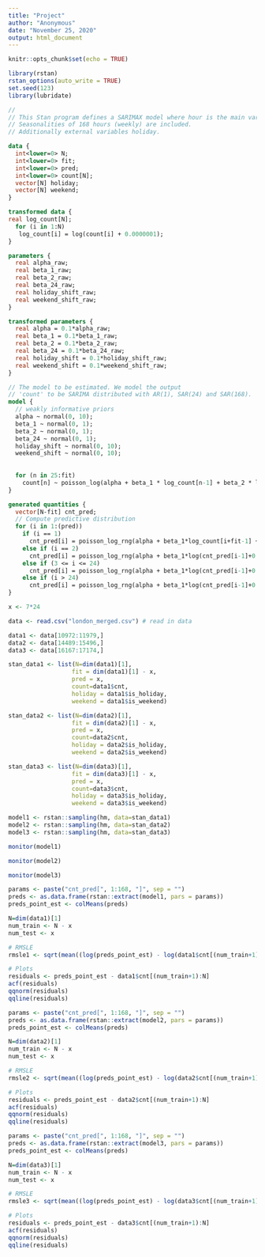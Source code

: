 ```yaml
---
title: "Project"
author: "Anonymous"
date: "November 25, 2020"
output: html_document
---
```


```r
knitr::opts_chunk$set(echo = TRUE)
```

```r
library(rstan)
rstan_options(auto_write = TRUE)
set.seed(123)
library(lubridate)
```

```stan
//
// This Stan program defines a SARIMAX model where hour is the main variable of the time series.
// Seasonalities of 168 hours (weekly) are included. 
// Additionally external variables holiday.

data {
  int<lower=0> N;
  int<lower=0> fit;
  int<lower=0> pred;
  int<lower=0> count[N];
  vector[N] holiday;
  vector[N] weekend;
}

transformed data {
real log_count[N];
  for (i in 1:N) 
   log_count[i] = log(count[i] + 0.0000001);
}

parameters {
  real alpha_raw;
  real beta_1_raw;
  real beta_2_raw;
  real beta_24_raw;
  real holiday_shift_raw;
  real weekend_shift_raw;
}

transformed parameters {
  real alpha = 0.1*alpha_raw;
  real beta_1 = 0.1*beta_1_raw;
  real beta_2 = 0.1*beta_2_raw;
  real beta_24 = 0.1*beta_24_raw;
  real holiday_shift = 0.1*holiday_shift_raw;
  real weekend_shift = 0.1*weekend_shift_raw;
}

// The model to be estimated. We model the output
// 'count' to be SARIMA distributed with AR(1), SAR(24) and SAR(168).
model {
  // weakly informative priors
  alpha ~ normal(0, 10);
  beta_1 ~ normal(0, 1);
  beta_2 ~ normal(0, 1);
  beta_24 ~ normal(0, 1);
  holiday_shift ~ normal(0, 10);
  weekend_shift ~ normal(0, 10);
  
  
  for (n in 25:fit)
    count[n] ~ poisson_log(alpha + beta_1 * log_count[n-1] + beta_2 * log_count[n-2] +  beta_24 * log_count[n-24] + holiday_shift * holiday[n] + weekend_shift * weekend[n]);
}

generated quantities {
  vector[N-fit] cnt_pred;
  // Compute predictive distribution
  for (i in 1:(pred))
    if (i == 1)
      cnt_pred[i] = poisson_log_rng(alpha + beta_1*log_count[i+fit-1] + beta_2*log_count[i+fit-2] + beta_24*log_count[i+fit-24] + holiday_shift*holiday[i+fit] + weekend_shift*weekend[i+fit]);
    else if (i == 2)
      cnt_pred[i] = poisson_log_rng(alpha + beta_1*log(cnt_pred[i-1]+0.00000001) + beta_2*log_count[i+fit-2] + beta_24*log_count[i+fit-24] + holiday_shift*holiday[i+fit] + weekend_shift*weekend[i+fit]);
    else if (3 <= i <= 24)
      cnt_pred[i] = poisson_log_rng(alpha + beta_1*log(cnt_pred[i-1]+0.00000001) + beta_2*log(cnt_pred[i-2]+0.00000001) + beta_24*log_count[i+fit-24] + holiday_shift*holiday[i+fit] + weekend_shift*weekend[i+fit]);
    else if (i > 24)
      cnt_pred[i] = poisson_log_rng(alpha + beta_1*log(cnt_pred[i-1]+0.00000001) + beta_2*log(cnt_pred[i-2]+0.00000001) + beta_24*log(cnt_pred[i-24]+0.00000001) + holiday_shift*holiday[i+fit] + weekend_shift*weekend[i+fit]);
}

```

```r
x <- 7*24

data <- read.csv("london_merged.csv") # read in data

data1 <- data[10972:11979,]
data2 <- data[14489:15496,]
data3 <- data[16167:17174,]

stan_data1 <- list(N=dim(data1)[1],
                  fit = dim(data1)[1] - x, 
                  pred = x,
                  count=data1$cnt,
                  holiday = data1$is_holiday,
                  weekend = data1$is_weekend)

stan_data2 <- list(N=dim(data2)[1],
                  fit = dim(data2)[1] - x, 
                  pred = x,
                  count=data2$cnt,
                  holiday = data2$is_holiday,
                  weekend = data2$is_weekend)

stan_data3 <- list(N=dim(data3)[1],
                  fit = dim(data3)[1] - x, 
                  pred = x,
                  count=data3$cnt,
                  holiday = data3$is_holiday,
                  weekend = data3$is_weekend)

model1 <- rstan::sampling(hm, data=stan_data1)
model2 <- rstan::sampling(hm, data=stan_data2)
model3 <- rstan::sampling(hm, data=stan_data3)

```

```r
monitor(model1)
```
```r
monitor(model2)
```
```r
monitor(model3)
```


```r
params <- paste("cnt_pred[", 1:168, "]", sep = "")
preds <- as.data.frame(rstan::extract(model1, pars = params))
preds_point_est <- colMeans(preds)

N=dim(data1)[1] 
num_train <- N - x
num_test <- x

# RMSLE
rmsle1 <- sqrt(mean((log(preds_point_est) - log(data1$cnt[(num_train+1):N]))^2))

# Plots
residuals <- preds_point_est - data1$cnt[(num_train+1):N]
acf(residuals)
qqnorm(residuals)
qqline(residuals)
```

```r
params <- paste("cnt_pred[", 1:168, "]", sep = "")
preds <- as.data.frame(rstan::extract(model2, pars = params))
preds_point_est <- colMeans(preds)

N=dim(data2)[1] 
num_train <- N - x
num_test <- x

# RMSLE
rmsle2 <- sqrt(mean((log(preds_point_est) - log(data2$cnt[(num_train+1):N]))^2))

# Plots
residuals <- preds_point_est - data2$cnt[(num_train+1):N]
acf(residuals)
qqnorm(residuals)
qqline(residuals)
```

```r
params <- paste("cnt_pred[", 1:168, "]", sep = "")
preds <- as.data.frame(rstan::extract(model3, pars = params))
preds_point_est <- colMeans(preds)

N=dim(data3)[1] 
num_train <- N - x
num_test <- x

# RMSLE
rmsle3 <- sqrt(mean((log(preds_point_est) - log(data3$cnt[(num_train+1):N]))^2))

# Plots
residuals <- preds_point_est - data3$cnt[(num_train+1):N]
acf(residuals)
qqnorm(residuals)
qqline(residuals)
```